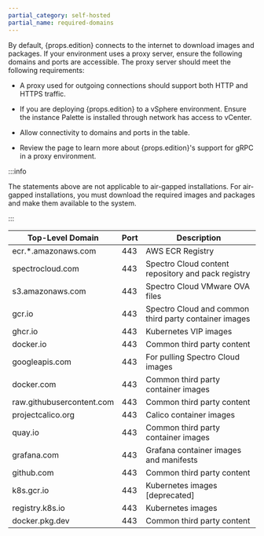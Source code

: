 ```yaml
---
partial_category: self-hosted
partial_name: required-domains
---
```



By default, {props.edition} connects to the internet to download images and packages. If your environment uses a proxy server, ensure the
following domains and ports are accessible. The proxy server should meet the following requirements:

- A proxy used for outgoing connections should support both HTTP and HTTPS traffic.

- If you are deploying {props.edition} to a vSphere environment. Ensure the instance Palette is installed through network has
  access to vCenter.

- Allow connectivity to domains and ports in the table.


<!-- prettier-ignore -->
- Review the <VersionedLink text="gRPC and Proxies" url="/architecture/grps-proxy/"  /> page to learn more about {props.edition}'s support for gRPC in a proxy environment.

:::info

The statements above are not applicable to air-gapped installations. For air-gapped installations, you must download the required images and packages and make them available to the system. 

:::


  | **Top-Level Domain**      | **Port** | **Description**                                       |
  | ------------------------- | -------- | ----------------------------------------------------- |
  | ecr.*.amazonaws.com       | 443      | AWS ECR Registry                                        |
  | spectrocloud.com          | 443      | Spectro Cloud content repository and pack registry    |
  | s3.amazonaws.com          | 443      | Spectro Cloud VMware OVA files                        |
  | gcr.io                    | 443      | Spectro Cloud and common third party container images |
  | ghcr.io                   | 443      | Kubernetes VIP images                                 |
  | docker.io                 | 443      | Common third party content                            |
  | googleapis.com            | 443      | For pulling Spectro Cloud images                      |
  | docker.com                | 443      | Common third party container images                   |
  | raw.githubusercontent.com | 443      | Common third party content                            |
  | projectcalico.org         | 443      | Calico container images                               |
  | quay.io                   | 443      | Common third party container images                   |
  | grafana.com               | 443      | Grafana container images and manifests                |
  | github.com                | 443      | Common third party content                            |
  | k8s.gcr.io                | 443      | Kubernetes images [deprecated]                        |
  | registry.k8s.io           | 443      | Kubernetes images                                     |
  | docker.pkg.dev            | 443      | Common third party content                            |
